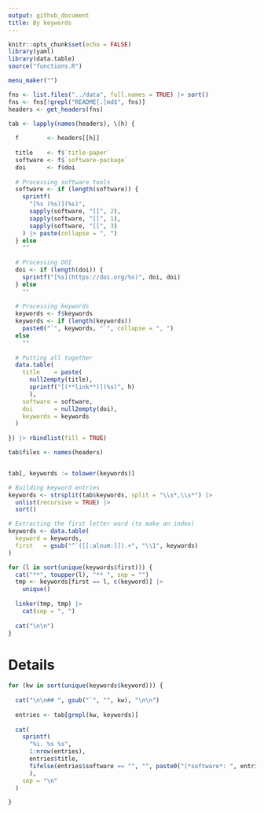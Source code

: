 ```yaml
---
output: github_document
title: By keywords
---
```


```r
knitr::opts_chunk$set(echo = FALSE)
library(yaml)
library(data.table)
source("functions.R")
```

```r
menu_maker("")
```

```r
fns <- list.files("../data", full.names = TRUE) |> sort()
fns <- fns[!grepl("README[.]md$", fns)]
headers <- get_headers(fns)
```


```r
tab <- lapply(names(headers), \(h) {
  
  f        <- headers[[h]]
  
  title    <- f$`title-paper`
  software <- f$`software-package`
  doi      <- f$doi
  
  # Processing software tools
  software <- if (length(software)) {
    sprintf(
      "[%s (%s)](%s)",
      sapply(software, "[[", 2),
      sapply(software, "[[", 1),
      sapply(software, "[[", 3)
    ) |> paste(collapse = ", ")
  } else
    ""
  
  # Processing DOI
  doi <- if (length(doi)) {
    sprintf("[%s](https://doi.org/%s)", doi, doi)
  } else 
    ""
  
  # Processing keywords
  keywords <- f$keywords
  keywords <- if (length(keywords))
    paste0("`", keywords, "`", collapse = ", ")
  else
    ""
  
  # Putting all together
  data.table(
    title    = paste(
      null2empty(title),
      sprintf("[(**link**)](%s)", h)
      ),
    software = software,
    doi      = null2empty(doi),
    keywords = keywords
  )
  
}) |> rbindlist(fill = TRUE)

tab$files <- names(headers)


tab[, keywords := tolower(keywords)]

# Building keyword entries
keywords <- strsplit(tab$keywords, split = "\\s*,\\s*") |>
  unlist(recursive = TRUE) |>
  sort()

# Extracting the first letter word (to make an index)
keywords <- data.table(
  keyword = keywords,
  first   = gsub("^`([[:alnum:]]).+", "\\1", keywords)
)

for (l in sort(unique(keywords$first))) {
  cat("**", toupper(l), "** ", sep = "")
  tmp <- keywords[first == l, c(keyword)] |>
    unique()
  
  linker(tmp, tmp) |>
    cat(sep = ", ")
  
  cat("\n\n")
}
```

# Details

```r
for (kw in sort(unique(keywords$keyword))) {
  
  cat("\n\n## ", gsub("`", "", kw), "\n\n")
  
  entries <- tab[grepl(kw, keywords)]
  
  cat(
    sprintf(
      "%i. %s %s",
      1:nrow(entries),
      entries$title,
      fifelse(entries$software == "", "", paste0("(*software*: ", entries$software, ")"))
      ),
    sep = "\n"
  )

}
```

